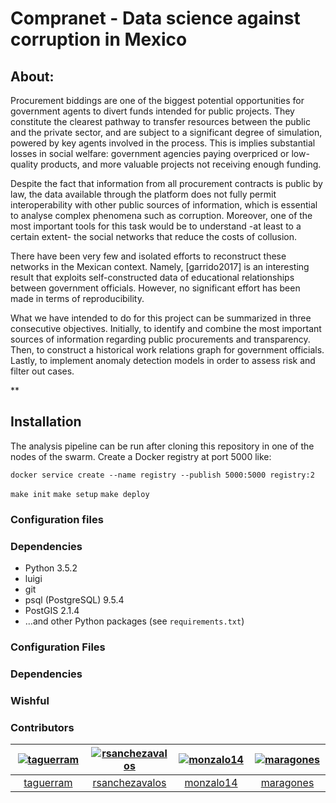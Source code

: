 # Compranet - Data science against corruption in Mexico

## About:
Procurement biddings are one of the biggest potential opportunities for government agents to divert funds intended for public projects. They constitute the clearest pathway to transfer resources between the public and the private sector, and are subject to a significant degree of simulation, powered by key agents involved in the process. This is implies substantial losses in social welfare: government agencies paying overpriced or low-quality products, and more valuable projects not receiving enough funding.

Despite the fact that information from all procurement contracts is public by law, the data available through the platform does not fully permit interoperability with other public sources of information, which is essential to analyse complex phenomena such as corruption. Moreover, one of the most important tools for this task would be to understand -at least to a certain extent- the social networks that reduce the costs of collusion.

There have been very few and isolated efforts to reconstruct these networks in the Mexican context. Namely, [garrido2017] is an interesting result that exploits self-constructed data of educational relationships between government officials. However, no significant effort has been made in terms of reproducibility. 

What we have intended to do for this project can be summarized in three consecutive objectives. Initially, to identify and combine the most important sources of information regarding public procurements and transparency. Then, to construct a historical work relations graph for government officials. Lastly, to implement anomaly detection models in order to assess risk and filter out cases.

**


## Installation

The analysis pipeline can be run after cloning this repository in one of the nodes of the swarm.
Create a Docker registry at port 5000 like:

```
docker service create --name registry --publish 5000:5000 registry:2
```

`make init` 
`make setup`
`make deploy`

### Configuration files

### Dependencies

* Python 3.5.2
* luigi
* git
* psql (PostgreSQL) 9.5.4
* PostGIS 2.1.4
* ...and other Python packages (see `requirements.txt`)

### Configuration Files

### Dependencies

### Wishful

### Contributors

| [![taguerram][ph-thalia]][gh-thalia] | [![rsanchezavalos][ph-rsanchez]][gh-rsanchez] | [![monzalo14][ph-monica]][gh-monica] | [![maragones][ph-manuel-a]][gh-manuel-a] |
|                 :--:                 |                     :--:                      |                     :--:             |                     :--:             |
|        [taguerram][gh-thalia]         |         [rsanchezavalos][gh-rsanchez]           |          [monzalo14][gh-monica]      |          [maragones][gh-manuel-a]      |



[ph-thalia]: https://avatars0.githubusercontent.com/u/20998351?v=3&s=460
[gh-thalia]: https://github.com/taguerram

[ph-monica]: https://avatars0.githubusercontent.com/u/16139907?v=3&s=460
[gh-monica]: https://github.com/monzalo14


[ph-manuel-a]: https://avatars2.githubusercontent.com/u/11464076?v=3&s=460
[gh-manuel-a]: https://github.com/maragones

[ph-rsanchez]: https://avatars.githubusercontent.com/u/10931011?v=3&s=460
[gh-rsanchez]: https://github.com/rsanchezavalos

